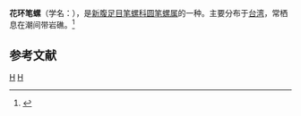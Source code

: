 {{Speciesbox
| taxon = Nebularia coronata
| binomial_authority = (Lamarck, 1811)
}}
'''花环笔螺'''（学名：''{{lang|la|Nebularia coronata}}''），是[[新腹足目|新腹足目]][[笔螺科|笔螺科]][[圆笔螺属|圆笔螺属]]的一种。主要分布于[[台湾|台湾]]，常栖息在潮间带岩礁。<ref>{{cite web|url=http://shell.sinica.edu.tw/chinese/shellbase_detail.php?science_no=1221|title=国际贝库：花环笔螺|publisher=台湾贝类资料库|accessdate=2009-08-11|archive-date=2016-03-04|archive-url=https://web.archive.org/web/20160304124141/http://shell.sinica.edu.tw/chinese/shellbase_detail.php?science_no=1221|dead-url=no}}</ref>

== 参考文献 ==
{{reflist}}
{{taxonbar}}
[[Category:_1811年描述的动物|H]]
[[Category:圆笔螺属|H]]